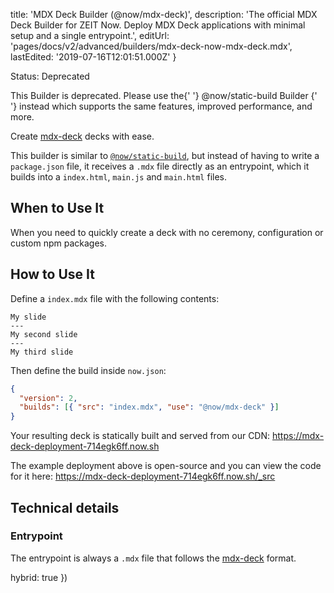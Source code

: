 
  title: 'MDX Deck Builder (@now/mdx-deck)',
  description:
    'The official MDX Deck Builder for ZEIT Now. Deploy MDX Deck applications with minimal setup and a single entrypoint.',
  editUrl: 'pages/docs/v2/advanced/builders/mdx-deck-now-mdx-deck.mdx',
  lastEdited: '2019-07-16T12:01:51.000Z'
}

<Tag>Status: Deprecated</Tag>

<Note warning>
  This Builder is deprecated. Please use the{' '}
  <GenericLink href="/docs/v2/deployments/official-builders/static-build-now-static-build">
    <InlineCode>@now/static-build</InlineCode> Builder
  </GenericLink>{' '}
  instead which supports the same features, improved performance, and more.
</Note>

Create [mdx-deck](https://github.com/jxnblk/mdx-deck) decks with ease.

This builder is similar to [`@now/static-build`](/docs/v2/deployments/official-builders/static-build-now-static-build), but instead of having to write a `package.json` file, it receives a `.mdx` file directly as an entrypoint, which it builds into a `index.html`, `main.js` and `main.html` files.

## When to Use It

When you need to quickly create a deck with no ceremony, configuration or custom npm packages.

## How to Use It

Define a `index.mdx` file with the following contents:

```
My slide
---
My second slide
---
My third slide
```

Then define the build inside `now.json`:

```json
{
  "version": 2,
  "builds": [{ "src": "index.mdx", "use": "@now/mdx-deck" }]
}
```

Your resulting deck is statically built and served from our CDN: <https://mdx-deck-deployment-714egk6ff.now.sh>

The example deployment above is open-source and you can view the code for it here: <https://mdx-deck-deployment-714egk6ff.now.sh/_src>

## Technical details

### Entrypoint

The entrypoint is always a `.mdx` file that follows the [mdx-deck](https://github.com/jxnblk/mdx-deck) format.

  hybrid: true
})
